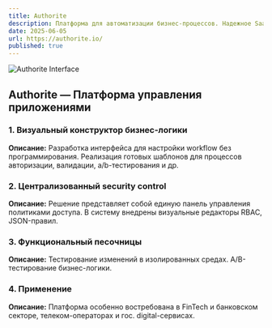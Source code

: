 ```yaml
---
title: Authorite
description: Платформа для автоматизации бизнес-процессов. Надежное SaaS-решение, созданное для предоставления комплексной структуры управления приложениями.
date: 2025-06-05
url: https://authorite.io/
published: true
---
```

 
<img 
  src="/authorite.png" 
  alt="Authorite Interface"
  className="rounded-lg mb-8"
/>

## Authorite — Платформа управления приложениями

### 1. Визуальный конструктор бизнес-логики

**Описание:**
Разработка интерфейса для настройки workflow без программирования. Реализация готовых шаблонов для процессов авторизации, валидации, a/b-тестирования и др.

### 2. Централизованный security control

**Описание:**
Решение представляет собой единую панель управления политиками доступа. В систему внедрены визуальные редакторы RBAC, JSON-правил.

### 3. Функциональный песочницы

**Описание:**
Тестирование изменений в изолированных средах. A/B-тестирование бизнес-логики.

### 4. Применение

**Описание:**
Платформа особенно востребована в FinTech и банковском секторе, телеком-операторах и гос. digital-сервисах.
